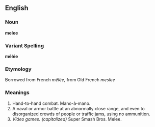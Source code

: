 ==English==

===Noun===
'''melee'''

===Variant Spelling===
'''mêlée'''

===Etymology===
Borrowed from French ''mêlée'', from Old French ''meslee''

===Meanings===
#Hand-to-hand combat. Mano-à-mano.  
#A naval or armor battle at an abnormally close range, and even to disorganized crowds of people or traffic jams, using no ammunition.
#''Video games. (capitalized)'' Super Smash Bros. Melee.